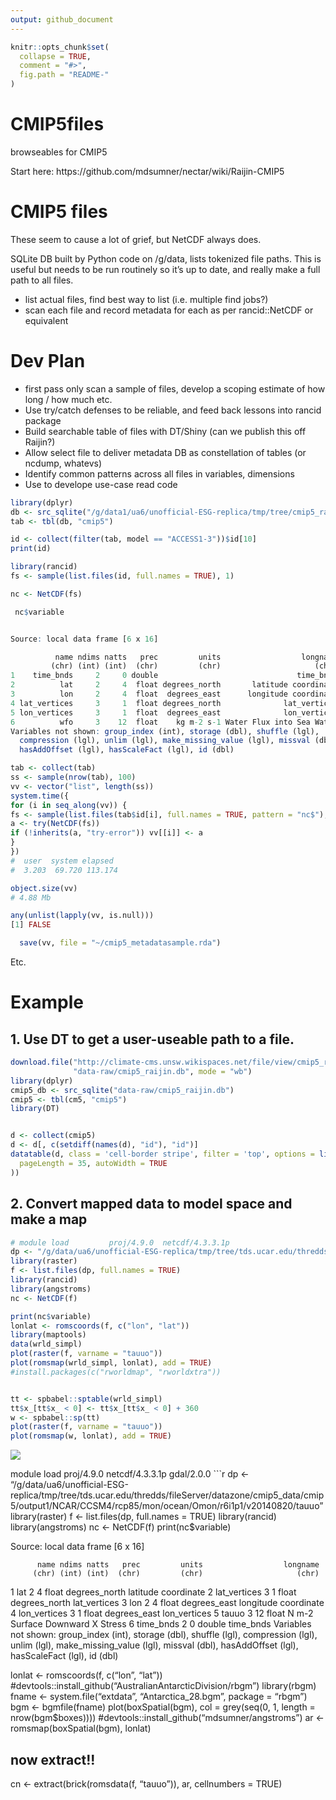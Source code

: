 ```yaml
---
output: github_document
---
```


<!-- README.md is generated from README.Rmd. Please edit that file -->

```r
knitr::opts_chunk$set(
  collapse = TRUE,
  comment = "#>",
  fig.path = "README-"
)
```


# CMIP5files

browseables for CMIP5

Start here: https://github.com/mdsumner/nectar/wiki/Raijin-CMIP5

# CMIP5 files

These seem to cause a lot of grief, but NetCDF always does. 

SQLite DB built by Python code on /g/data, lists tokenized file paths. This is useful but needs to be run routinely so it's up to date, and really make a full path to all files. 

* list actual files, find best way to list (i.e. multiple find jobs?)
* scan each file and record metadata for each as per rancid::NetCDF or equivalent


# Dev Plan

* first pass only scan a sample of files, develop a scoping estimate of how long / how much etc. 
* Use try/catch defenses to be reliable, and feed back lessons into rancid package
* Build searchable table of files with DT/Shiny (can we publish this off Raijin?)
* Allow select file to deliver metadata DB as constellation of tables (or ncdump, whatevs)
* Identify common patterns across all files in variables, dimensions
* Use to develope use-case read code

```R
library(dplyr)
db <- src_sqlite("/g/data1/ua6/unofficial-ESG-replica/tmp/tree/cmip5_raijin_latest.db")
tab <- tbl(db, "cmip5")

id <- collect(filter(tab, model == "ACCESS1-3"))$id[10]
print(id)

library(rancid)
fs <- sample(list.files(id, full.names = TRUE), 1)

nc <- NetCDF(fs)

 nc$variable


Source: local data frame [6 x 16]

          name ndims natts   prec         units                  longname
         (chr) (int) (int)  (chr)         (chr)                     (chr)
1    time_bnds     2     0 double                               time_bnds
2          lat     2     4  float degrees_north       latitude coordinate
3          lon     2     4  float  degrees_east      longitude coordinate
4 lat_vertices     3     1  float degrees_north              lat_vertices
5 lon_vertices     3     1  float  degrees_east              lon_vertices
6          wfo     3    12  float    kg m-2 s-1 Water Flux into Sea Water
Variables not shown: group_index (int), storage (dbl), shuffle (lgl),
  compression (lgl), unlim (lgl), make_missing_value (lgl), missval (dbl),
  hasAddOffset (lgl), hasScaleFact (lgl), id (dbl)

tab <- collect(tab)
ss <- sample(nrow(tab), 100)
vv <- vector("list", length(ss))
system.time({
for (i in seq_along(vv)) {
fs <- sample(list.files(tab$id[i], full.names = TRUE, pattern = "nc$"), 1)
a <- try(NetCDF(fs))
if (!inherits(a, "try-error")) vv[[i]] <- a
}
})
#  user  system elapsed
#  3.203  69.720 113.174

object.size(vv)
# 4.88 Mb

any(unlist(lapply(vv, is.null)))
[1] FALSE

  save(vv, file = "~/cmip5_metadatasample.rda")
```
Etc. 

# Example

## 1. Use DT to get a user-useable path to a file. 

```R
download.file("http://climate-cms.unsw.wikispaces.net/file/view/cmip5_raijin.db/553966810/cmip5_raijin.db", 
              "data-raw/cmip5_raijin.db", mode = "wb")
library(dplyr)
cmip5_db <- src_sqlite("data-raw/cmip5_raijin.db")
cmip5 <- tbl(cm5, "cmip5")
library(DT)


d <- collect(cmip5) 
d <- d[, c(setdiff(names(d), "id"), "id")]
datatable(d, class = 'cell-border stripe', filter = 'top', options = list(
  pageLength = 35, autoWidth = TRUE
))
```

## 2. Convert mapped data to model space and make a map

```R
# module load         proj/4.9.0  netcdf/4.3.3.1p  
dp <- "/g/data/ua6/unofficial-ESG-replica/tmp/tree/tds.ucar.edu/thredds/fileServer/datazone/cmip5_data/cmip5/output1/NCAR/CCSM4/rcp85/mon/ocean/Omon/r6i1p1/v20140820/tauuo"
library(raster)
f <- list.files(dp, full.names = TRUE)
library(rancid)
library(angstroms)
nc <- NetCDF(f)

print(nc$variable)
lonlat <- romscoords(f, c("lon", "lat"))
library(maptools)
data(wrld_simpl)
plot(raster(f, varname = "tauuo"))
plot(romsmap(wrld_simpl, lonlat), add = TRUE)
#install.packages(c("rworldmap", "rworldxtra"))


tt <- spbabel::sptable(wrld_simpl)
tt$x_[tt$x_ < 0] <- tt$x_[tt$x_ < 0] + 360
w <- spbabel::sp(tt)
plot(raster(f, varname = "tauuo"))
plot(romsmap(w, lonlat), add = TRUE)
```

![](Clipboard02.png)


module load         proj/4.9.0  netcdf/4.3.3.1p  gdal/2.0.0 
```r
dp <- "/g/data/ua6/unofficial-ESG-replica/tmp/tree/tds.ucar.edu/thredds/fileServer/datazone/cmip5_data/cmip5/output1/NCAR/CCSM4/rcp85/mon/ocean/Omon/r6i1p1/v20140820/tauuo"
library(raster)
f <- list.files(dp, full.names = TRUE)
library(rancid)
library(angstroms)
nc <- NetCDF(f)
print(nc$variable)

Source: local data frame [6 x 16]

          name ndims natts   prec         units                  longname
         (chr) (int) (int)  (chr)         (chr)                     (chr)
1          lat     2     4  float degrees_north       latitude coordinate
2 lat_vertices     3     1  float degrees_north              lat_vertices
3          lon     2     4  float  degrees_east      longitude coordinate
4 lon_vertices     3     1  float  degrees_east              lon_vertices
5        tauuo     3    12  float         N m-2 Surface Downward X Stress
6    time_bnds     2     0 double                               time_bnds
Variables not shown: group_index (int), storage (dbl), shuffle (lgl),
  compression (lgl), unlim (lgl), make_missing_value (lgl), missval (dbl),
  hasAddOffset (lgl), hasScaleFact (lgl), id (dbl)


lonlat <- romscoords(f, c("lon", "lat"))
#devtools::install_github("AustralianAntarcticDivision/rbgm")
library(rbgm)
fname <- system.file("extdata", "Antarctica_28.bgm", package = "rbgm")
bgm <- bgmfile(fname)
plot(boxSpatial(bgm), col = grey(seq(0, 1, length = nrow(bgm$boxes))))
#devtools::install_github("mdsumner/angstroms")
ar <- romsmap(boxSpatial(bgm), lonlat)


## now extract!!
 cn <- extract(brick(romsdata(f, "tauuo")), ar, cellnumbers = TRUE)


